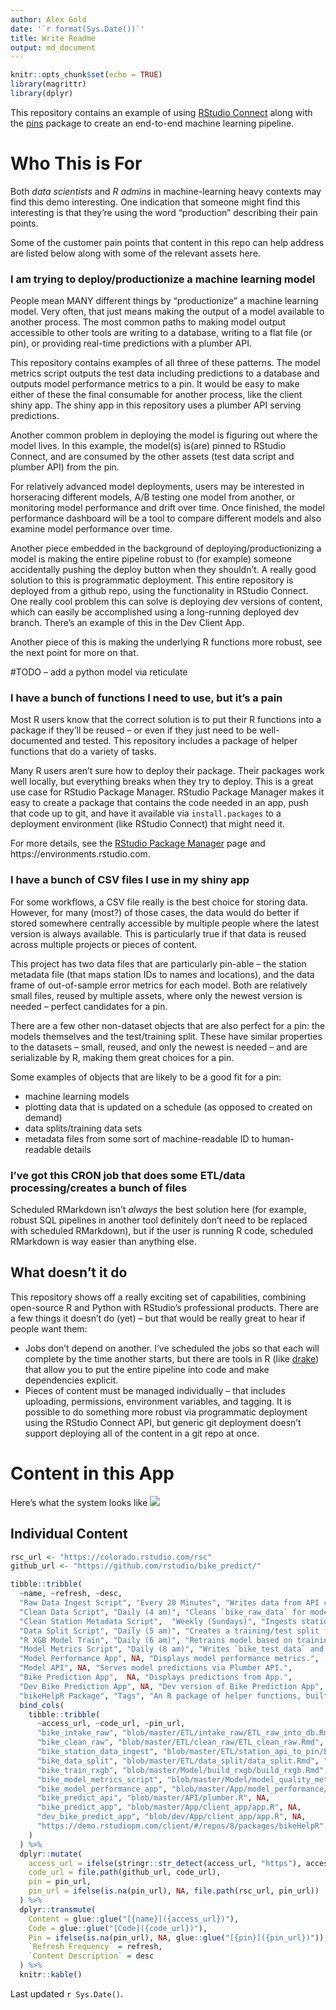 ```yaml
---
author: Alex Gold
date: '`r format(Sys.Date())`'
title: Write Readme
output: md_document
---
```


```r
knitr::opts_chunk$set(echo = TRUE)
library(magrittr)
library(dplyr)
```

This repository contains an example of using [RStudio Connect](https://rstudio.com/products/connect/) along with the [pins](https://github.com/rstudio/pins) package to create an end-to-end machine learning pipeline.

# Who This is For

Both *data scientists* and *R admins* in machine-learning heavy contexts may find this demo interesting. One indication that someone might find this interesting is that they're using the word "production" describing their pain points.

Some of the customer pain points that content in this repo can help address are listed below along with some of the relevant assets here.

### I am trying to deploy/productionize a machine learning model
People mean MANY different things by "productionize" a machine learning model. Very often, that just means making the output of a model available to another process. The most common paths to making model output accessible to other tools are writing to a database, writing to a flat file (or pin), or providing real-time predictions with a plumber API.

This repository contains examples of all three of these patterns. The model metrics script outputs the test data including predictions to a database and outputs model performance metrics to a pin. It would be easy to make either of these the final consumable for another process, like the client shiny app. The shiny app in this repository uses a plumber API serving predictions.

Another common problem in deploying the model is figuring out where the model lives. In this example, the model(s) is(are) pinned to RStudio Connect, and are consumed by the other assets (test data script and plumber API) from the pin.

For relatively advanced model deployments, users may be interested in horseracing different models, A/B testing one model from another, or monitoring model performance and drift over time. Once finished, the model performance dashboard will be a tool to compare different models and also examine model performance over time.

Another piece embedded in the background of deploying/productionizing a model is making the entire pipeline robust to (for example) someone accidentally pushing the deploy button when they shouldn't. A really good solution to this is programmatic deployment. This entire repository is deployed from a github repo, using the functionality in RStudio Connect. One really cool problem this can solve is deploying dev versions of content, which can easily be accomplished using a long-running deployed dev branch. There's an example of this in the Dev Client App.

Another piece of this is making the underlying R functions more robust, see the next point for more on that.

#TODO -- add a python model via reticulate

### I have a bunch of functions I need to use, but it's a pain
Most R users know that the correct solution is to put their R functions into a package if they'll be reused -- or even if they just need to be well-documented and tested. This repository includes a package of helper functions that do a variety of tasks.

Many R users aren't sure how to deploy their package. Their packages work well locally, but everything breaks when they try to deploy. This is a great use case for RStudio Package Manager. RStudio Package Manager makes it easy to create a package that contains the code needed in an app, push that code up to git, and have it available via `install.packages` to a deployment environment (like RStudio Connect) that might need it.

For more details, see the [RStudio Package Manager](https://rstudio.com/products/package-manager/) page and https://environments.rstudio.com.

### I have a bunch of CSV files I use in my shiny app
For some workflows, a CSV file really is the best choice for storing data. However, for many (most?) of those cases, the data would do better if stored somewhere centrally accessible by multiple people where the latest version is always available. This is particularly true if that data is reused across multiple projects or pieces of content. 

This project has two data files that are particularly pin-able -- the station metadata file (that maps station IDs to names and locations), and the data frame of out-of-sample error metrics for each model. Both are relatively small files, reused by multiple assets, where only the newest version is needed -- perfect candidates for a pin. 

There are a few other non-dataset objects that are also perfect for a pin: the models themselves and the test/training split. These have similar properties to the datasets -- small, reused, and only the newest is needed -- and are serializable by R, making them great choices for a pin.

Some examples of objects that are likely to be a good fit for a pin:

- machine learning models
- plotting data that is updated on a schedule (as opposed to created on demand)
- data splits/training data sets
- metadata files from some sort of machine-readable ID to human-readable details

### I've got this CRON job that does some ETL/data processing/creates a bunch of files
Scheduled RMarkdown isn't *always* the best solution here (for example, robust SQL pipelines in another tool definitely don't need to be replaced with scheduled RMarkdown), but if the user is running R code, scheduled RMarkdown is way easier than anything else.

## What doesn't it do
This repository shows off a really exciting set of capabilities, combining open-source R and Python with RStudio's professional products. There are a few things it doesn't do (yet) -- but that would be really great to hear if people want them:

- Jobs don't depend on another. I've scheduled the jobs so that each will complete by the time another starts, but there are tools in R (like [drake](https://github.com/ropensci/drake)) that allow you to put the entire pipeline into code and make dependencies explicit.
- Pieces of content must be managed individually -- that includes uploading, permissions, environment variables, and tagging. It is possible to do something more robust via programmatic deployment using the RStudio Connect API, but generic git deployment doesn't support deploying all of the content in a git repo at once.

# Content in this App

Here's what the system looks like 
![](./system_schematic.png)

## Individual Content
```r
rsc_url <- "https://colorado.rstudio.com/rsc"
github_url <- "https://github.com/rstudio/bike_predict/"

tibble::tribble(
  ~name, ~refresh, ~desc,
  "Raw Data Ingest Script", "Every 20 Minutes", "Writes data from API calls into `bike_raw_data` table in postgres.",
  "Clean Data Script", "Daily (4 am)", "Cleans `bike_raw_data` for modeling, writes into `bike_model_data`.",
  "Clean Station Metadata Script",  "Weekly (Sundays)", "Ingests station metadata and saves to a pin (names, lat/long).",
  "Data Split Script", "Daily (5 am)", "Creates a training/test split for the data for models to use, saves to a pin.",
  "R XGB Model Train", "Daily (6 am)", "Retrains model based on training/test split indicated by Data Split Script, writes into pin.", 
  "Model Metrics Script", "Daily (8 am)", "Writes `bike_test_data` and `bike_predictions` postgres tables, writes pin of goodness-of-fit metrics.", 
  "Model Performance App", NA, "Displays model performance metrics.", 
  "Model API", NA, "Serves model predictions via Plumber API.", 
  "Bike Prediction App",  NA, "Displays predictions from App.", 
  "Dev Bike Prediction App", NA, "Dev version of Bike Prediction App",
  "bikeHelpR Package", "Tags", "An R package of helper functions, built in internal repo on demo.rstudiopm.com.") %>%
  bind_cols(
    tibble::tribble(
      ~access_url, ~code_url, ~pin_url,
      "bike_intake_raw", "blob/master/ETL/intake_raw/ETL_raw_into_db.Rmd", NA,
      "bike_clean_raw", "blob/master/ETL/clean_raw/ETL_clean_raw.Rmd", NA,
      "bike_station_data_ingest", "blob/master/ETL/station_api_to_pin/ETL_station_api_to_pin.Rmd", "bike_station_info",
      "bike_data_split", "blob/master/ETL/data_split/data_split.Rmd", "bike_model_params",
      "bike_train_rxgb", "blob/master/Model/build_rxgb/build_rxgb.Rmd", "bike_rxgb",
      "bike_model_metrics_script", "blob/master/Model/model_quality_metrics/model_quality_metrics.Rmd", "bike_err_dat",
      "bike_model_performance_app", "blob/master/App/model_performance/app.R", NA,
      "bike_predict_api", "blob/master/API/plumber.R", NA,
      "bike_predict_app", "blob/master/App/client_app/app.R", NA,
      "dev_bike_predict_app", "blob/dev/App/client_app/app.R", NA,
      "https://demo.rstudiopm.com/client/#/repos/8/packages/bikeHelpR", "blob/master/pkg", NA 
    )
  ) %>%
  dplyr::mutate(
    access_url = ifelse(stringr::str_detect(access_url, "https"), access_url, file.path(rsc_url, access_url)), 
    code_url = file.path(github_url, code_url), 
    pin = pin_url,
    pin_url = ifelse(is.na(pin_url), NA, file.path(rsc_url, pin_url))
  ) %>%
  dplyr::transmute(
    Content = glue::glue("[{name}]({access_url})"), 
    Code = glue::glue("[Code]({code_url})"), 
    Pin = ifelse(is.na(pin_url), NA, glue::glue("[{pin}]({pin_url})")),
    `Refresh Frequency` = refresh,
    `Content Description` = desc
  ) %>%
  knitr::kable()
```

Last updated `r Sys.Date()`.
